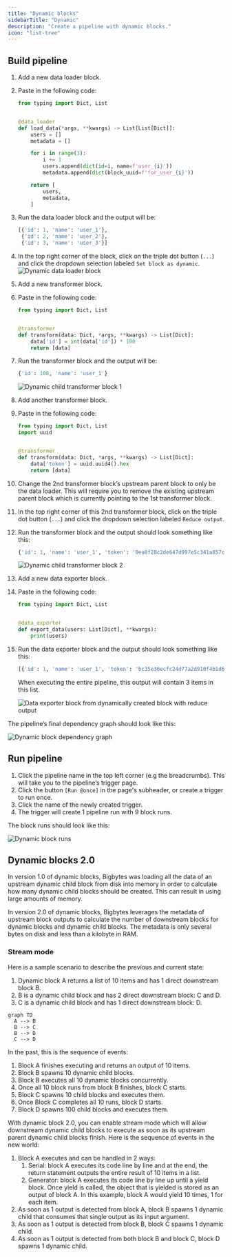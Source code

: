 ```yaml
---
title: "Dynamic blocks"
sidebarTitle: "Dynamic"
description: "Create a pipeline with dynamic blocks."
icon: "list-tree"
---
```


## Build pipeline

1. Add a new data loader block.
1. Paste in the following code:
    ```python
    from typing import Dict, List


    @data_loader
    def load_data(*args, **kwargs) -> List[List[Dict]]:
        users = []
        metadata = []

        for i in range(3):
            i += 1
            users.append(dict(id=i, name=f'user_{i}'))
            metadata.append(dict(block_uuid=f'for_user_{i}'))

        return [
            users,
            metadata,
        ]
    ```
1. Run the data loader block and the output will be:
    ```python
    [{'id': 1, 'name': 'user_1'},
     {'id': 2, 'name': 'user_2'},
     {'id': 3, 'name': 'user_3'}]
    ```
1. In the top right corner of the block, click on the triple dot button (`...`) and click the
dropdown selection labeled `Set block as dynamic`.
    ![Dynamic data loader block](https://github.com/getbigbytes/assets/blob/main/blocks/dynamic-block-data-loader.png?raw=true)
1. Add a new transformer block.
1. Paste in the following code:
    ```python
    from typing import Dict, List


    @transformer
    def transform(data: Dict, *args, **kwargs) -> List[Dict]:
        data['id'] = int(data['id']) * 100
        return [data]
    ```
1. Run the transformer block and the output will be:
    ```python
    {'id': 100, 'name': 'user_1'}
    ```

    ![Dynamic child transformer block 1](https://github.com/getbigbytes/assets/blob/main/blocks/dynamic-block-transformer1.png?raw=true)
1. Add another transformer block.
1. Paste in the following code:
    ```python
    from typing import Dict, List
    import uuid


    @transformer
    def transform(data: Dict, *args, **kwargs) -> List[Dict]:
        data['token'] = uuid.uuid4().hex
        return [data]
    ```
1. Change the 2nd transformer block’s upstream parent block to only be the data loader.
This will require you to remove the existing upstream parent block which is currently pointing to
the 1st transformer block.
1. In the top right corner of this 2nd transformer block,
click on the triple dot button (`...`) and click the
dropdown selection labeled `Reduce output`.
1. Run the transformer block and the output should look something like this:
    ```python
    {'id': 1, 'name': 'user_1', 'token': '0ea0f28c2de647d997e5c341a857c92f'}
    ```

    ![Dynamic child transformer block 2](https://github.com/getbigbytes/assets/blob/main/blocks/dynamic-block-transformer2.png?raw=true)
1. Add a new data exporter block.
1. Paste in the following code:
    ```python
    from typing import Dict, List


    @data_exporter
    def export_data(users: List[Dict], **kwargs):
        print(users)
    ```
1. Run the data exporter block and the output should look something like this:
    ```python
    [{'id': 1, 'name': 'user_1', 'token': 'bc35e36ecfc24d77a2d910f4b1d6611d'}]
    ```

    When executing the entire pipeline, this output will contain 3 items in this list.

    ![Data exporter block from dynamically created block with reduce output](https://github.com/getbigbytes/assets/blob/main/blocks/dynamic-block-data-exporter.png?raw=true)

The pipeline’s final dependency graph should look like this:

![Dynamic block dependency graph](https://github.com/getbigbytes/assets/blob/main/blocks/dynamic-block-graph.jpg?raw=true)

## Run pipeline

1. Click the pipeline name in the top left corner (e.g the breadcrumbs).
This will take you to the pipeline’s trigger page.
1. Click the button `[Run @once]` in the page's subheader,
or create a trigger to run once.
1. Click the name of the newly created trigger.
1. The trigger will create 1 pipeline run with 9 block runs.

The block runs should look like this:

![Dynamic block runs](https://github.com/getbigbytes/assets/blob/main/blocks/dynamic-block-runs.png?raw=true)

## Dynamic blocks 2.0

In version 1.0 of dynamic blocks,
Bigbytes was loading all the data of an upstream dynamic child block from disk into memory
in order to calculate how many dynamic child blocks should be created.
This can result in using large amounts of memory.

In version 2.0 of dynamic blocks,
Bigbytes leverages the metadata of upstream block outputs
to calculate the number of downstream blocks for dynamic blocks and dynamic child blocks.
The metadata is only several bytes on disk and less than a kilobyte in RAM.

### Stream mode

Here is a sample scenario to describe the previous and current state:

1. Dynamic block A returns a list of 10 items and has 1 direct downstream block B.
2. B is a dynamic child block and has 2 direct downstream block: C and D.
3. C is a dynamic child block and has 1 direct downstream block: D.

```mermaid
graph TD
  A --> B
  B --> C
  B --> D
  C --> D
```

In the past, this is the sequence of events:

1. Block A finishes executing and returns an output of 10 items.
2. Block B spawns 10 dynamic child blocks.
3. Block B executes all 10 dynamic blocks concurrently.
4. Once all 10 block runs from block B finishes, block C starts.
5. Block C spawns 10 child blocks and executes them.
6. Once Block C completes all 10 runs, block D starts.
7. Block D spawns 100 child blocks and executes them.

With dynamic block 2.0, you can enable stream mode which will allow downstream dynamic child blocks to execute as soon as its upstream parent dynamic child blocks finish. Here is the sequence of events in the new world:

1. Block A executes and can be handled in 2 ways:
    1. Serial: block A executes its code line by line and at the end, the return statement outputs the entire result of 10 items in a list.
    2. Generator: block A executes its code line by line up until a yield block. Once yield is called, the object that is yielded is stored as an output of block A. In this example, block A would yield 10 times, 1 for each item.
2. As soon as 1 output is detected from block A, block B spawns 1 dynamic child that consumes that single output as its input argument.
3. As soon as 1 output is detected from block B, block C spawns 1 dynamic child.
4. As soon as 1 output is detected from both block B and block C, block D spawns 1 dynamic child.
